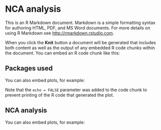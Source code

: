 

 

# NCA analysis

This is an R Markdown document. Markdown is a simple formatting syntax for authoring HTML, PDF, and MS Word documents. For more details on using R Markdown see <http://rmarkdown.rstudio.com>.

When you click the **Knit** button a document will be generated that includes both content as well as the output of any embedded R code chunks within the document. You can embed an R code chunk like this:

 

## Packages used

You can also embed plots, for example:

 

Note that the `echo = FALSE` parameter was added to the code chunk to prevent printing of the R code that generated the plot.


## NCA analysis

You can also embed plots, for example:

 

